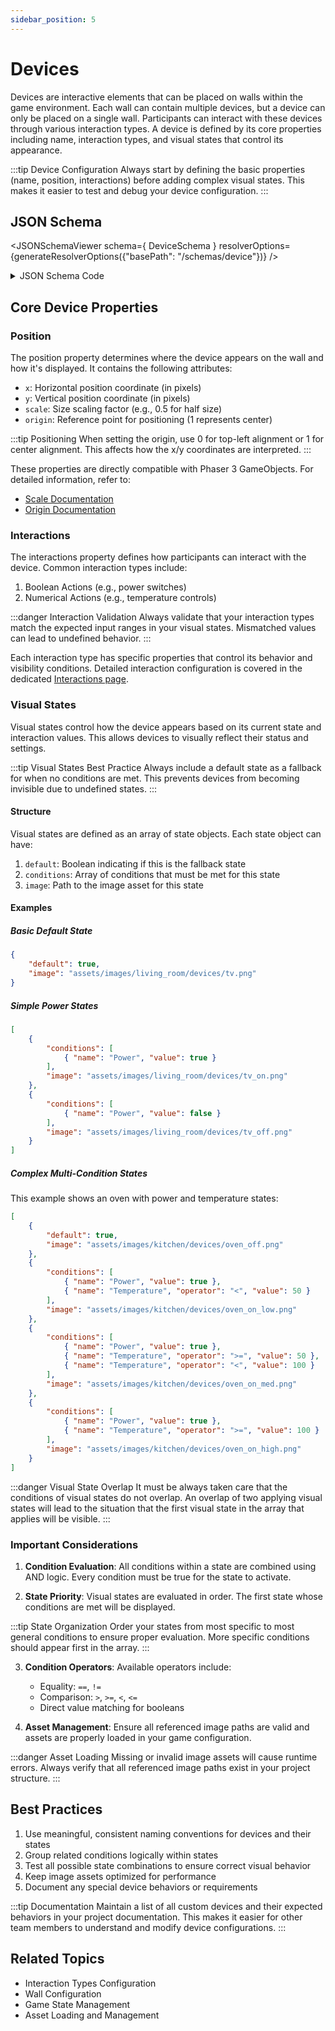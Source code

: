 ```yaml
---
sidebar_position: 5
---
```



# Devices

Devices are interactive elements that can be placed on walls within the game environment. Each wall can contain multiple devices, but a device can only be placed on a single wall. Participants can interact with these devices through various interaction types. A device is defined by its core properties including name, interaction types, and visual states that control its appearance.

:::tip Device Configuration
Always start by defining the basic properties (name, position, interactions) before adding complex visual states. This makes it easier to test and debug your device configuration.
:::

## JSON Schema

<JSONSchemaViewer schema={ DeviceSchema } resolverOptions={generateResolverOptions({"basePath": "/schemas/device"})} />

<details>
    <summary>JSON Schema Code</summary>

    <InlineSchemaDisplay 
    schema={DeviceSchema} 
    resolverOptions={generateResolverOptions({"basePath": "/schemas/device"})} 
    title="Device Schema"
    />
</details>

## Core Device Properties

### Position

The position property determines where the device appears on the wall and how it's displayed. It contains the following attributes:

- `x`: Horizontal position coordinate (in pixels)
- `y`: Vertical position coordinate (in pixels)
- `scale`: Size scaling factor (e.g., 0.5 for half size)
- `origin`: Reference point for positioning (1 represents center)

:::tip Positioning
When setting the origin, use 0 for top-left alignment or 1 for center alignment. This affects how the x/y coordinates are interpreted.
:::

These properties are directly compatible with Phaser 3 GameObjects. For detailed information, refer to:
- [Scale Documentation](https://docs.phaser.io/api-documentation/namespace/gameobjects-components-transform)
- [Origin Documentation](https://docs.phaser.io/api-documentation/namespace/gameobjects-components-origin)

### Interactions

The interactions property defines how participants can interact with the device. Common interaction types include:

1. Boolean Actions (e.g., power switches)
2. Numerical Actions (e.g., temperature controls)

:::danger Interaction Validation
Always validate that your interaction types match the expected input ranges in your visual states. Mismatched values can lead to undefined behavior.
:::

Each interaction type has specific properties that control its behavior and visibility conditions. Detailed interaction configuration is covered in the dedicated [Interactions page](interaction_types.mdx).

### Visual States

Visual states control how the device appears based on its current state and interaction values. This allows devices to visually reflect their status and settings.

:::tip Visual States Best Practice
Always include a default state as a fallback for when no conditions are met. This prevents devices from becoming invisible due to undefined states.
:::

#### Structure

Visual states are defined as an array of state objects. Each state object can have:

1. `default`: Boolean indicating if this is the fallback state
2. `conditions`: Array of conditions that must be met for this state
3. `image`: Path to the image asset for this state

#### Examples

##### Basic Default State

```json
{
    "default": true,
    "image": "assets/images/living_room/devices/tv.png"
}
```

##### Simple Power States

```json
[
    {
        "conditions": [
            { "name": "Power", "value": true }
        ],
        "image": "assets/images/living_room/devices/tv_on.png"
    },
    {
        "conditions": [
            { "name": "Power", "value": false }
        ],
        "image": "assets/images/living_room/devices/tv_off.png"
    }
]
```

##### Complex Multi-Condition States

This example shows an oven with power and temperature states:

```json
[
    {
        "default": true,
        "image": "assets/images/kitchen/devices/oven_off.png"
    },
    {
        "conditions": [
            { "name": "Power", "value": true },
            { "name": "Temperature", "operator": "<", "value": 50 }
        ],
        "image": "assets/images/kitchen/devices/oven_on_low.png"
    },
    {
        "conditions": [
            { "name": "Power", "value": true },
            { "name": "Temperature", "operator": ">=", "value": 50 },
            { "name": "Temperature", "operator": "<", "value": 100 }
        ],
        "image": "assets/images/kitchen/devices/oven_on_med.png"
    },
    {
        "conditions": [
            { "name": "Power", "value": true },
            { "name": "Temperature", "operator": ">=", "value": 100 }
        ],
        "image": "assets/images/kitchen/devices/oven_on_high.png"
    }
]
```

:::danger Visual State Overlap
It must be always taken care that the conditions of visual states do not overlap. An overlap of two applying visual states will lead to the situation that the first visual state in the array that applies will be visible.
:::

### Important Considerations

1. **Condition Evaluation**: All conditions within a state are combined using AND logic. Every condition must be true for the state to activate.

2. **State Priority**: Visual states are evaluated in order. The first state whose conditions are met will be displayed.

:::tip State Organization
Order your states from most specific to most general conditions to ensure proper evaluation. More specific conditions should appear first in the array.
:::

3. **Condition Operators**: Available operators include:
   - Equality: `==`, `!=`
   - Comparison: `>`, `>=`, `<`, `<=`
   - Direct value matching for booleans

4. **Asset Management**: Ensure all referenced image paths are valid and assets are properly loaded in your game configuration.

:::danger Asset Loading
Missing or invalid image assets will cause runtime errors. Always verify that all referenced image paths exist in your project structure.
:::

## Best Practices

1. Use meaningful, consistent naming conventions for devices and their states
2. Group related conditions logically within states
3. Test all possible state combinations to ensure correct visual behavior
4. Keep image assets optimized for performance
5. Document any special device behaviors or requirements

:::tip Documentation
Maintain a list of all custom devices and their expected behaviors in your project documentation. This makes it easier for other team members to understand and modify device configurations.
:::

## Related Topics

- Interaction Types Configuration
- Wall Configuration
- Game State Management
- Asset Loading and Management